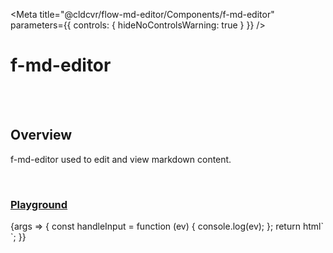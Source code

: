 
<Meta
	title="@cldcvr/flow-md-editor/Components/f-md-editor"
	parameters={{
		controls: { hideNoControlsWarning: true }
	}}
/>

# f-md-editor

<br />
<br />

## Overview

<f-divider></f-divider>

f-md-editor used to edit and view markdown content.

<br />

### [Playground](/story/cldcvr-flow-md-editor-components-f-md-editor--playground)

<Canvas>
	<Story
		name="Playground"
		argTypes={{
			value: { control: "text" },
			mode: {
				control: "radio",
				options: ["edit", "view"]
			}
		}}
		args={{
			value: sampleMd,
			mode: "view"
		}}
	>
		{args => {
			const handleInput = function (ev) {
				console.log(ev);
			};
			return html`<f-div padding="x-large" height="100%">
				<f-md-editor .value=${args.value} .mode=${args.mode}></f-md-editor>
			</f-div>`;
		}}
	</Story>
</Canvas>

<br />
